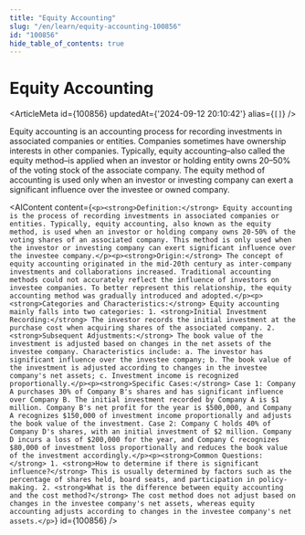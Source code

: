 ```yaml
---
title: "Equity Accounting"
slug: "/en/learn/equity-accounting-100856"
id: "100856"
hide_table_of_contents: true
---
```



# Equity Accounting

<ArticleMeta id={100856} updatedAt={'2024-09-12 20:10:42'} alias={`[]`} />
<div className='border-solid border-b border-t-0 my-4 border-[var(--ifm-color-gray-300)]' />

Equity accounting is an accounting process for recording investments in associated companies or entities. Companies sometimes have ownership interests in other companies. Typically, equity accounting–also called the equity method–is applied when an investor or holding entity owns 20–50% of the voting stock of the associate company. The equity method of accounting is used only when an investor or investing company can exert a significant influence over the investee or owned company.

<AIContent content={`<p><strong>Definition:</strong> Equity accounting is the process of recording investments in associated companies or entities. Typically, equity accounting, also known as the equity method, is used when an investor or holding company owns 20-50% of the voting shares of an associated company. This method is only used when the investor or investing company can exert significant influence over the investee company.</p><p><strong>Origin:</strong> The concept of equity accounting originated in the mid-20th century as inter-company investments and collaborations increased. Traditional accounting methods could not accurately reflect the influence of investors on investee companies. To better represent this relationship, the equity accounting method was gradually introduced and adopted.</p><p><strong>Categories and Characteristics:</strong> Equity accounting mainly falls into two categories: 1. <strong>Initial Investment Recording:</strong> The investor records the initial investment at the purchase cost when acquiring shares of the associated company. 2. <strong>Subsequent Adjustments:</strong> The book value of the investment is adjusted based on changes in the net assets of the investee company. Characteristics include: a. The investor has significant influence over the investee company; b. The book value of the investment is adjusted according to changes in the investee company's net assets; c. Investment income is recognized proportionally.</p><p><strong>Specific Cases:</strong> Case 1: Company A purchases 30% of Company B's shares and has significant influence over Company B. The initial investment recorded by Company A is $1 million. Company B's net profit for the year is $500,000, and Company A recognizes $150,000 of investment income proportionally and adjusts the book value of the investment. Case 2: Company C holds 40% of Company D's shares, with an initial investment of $2 million. Company D incurs a loss of $200,000 for the year, and Company C recognizes $80,000 of investment loss proportionally and reduces the book value of the investment accordingly.</p><p><strong>Common Questions:</strong> 1. <strong>How to determine if there is significant influence?</strong> This is usually determined by factors such as the percentage of shares held, board seats, and participation in policy-making. 2. <strong>What is the difference between equity accounting and the cost method?</strong> The cost method does not adjust based on changes in the investee company's net assets, whereas equity accounting adjusts according to changes in the investee company's net assets.</p>`} id={100856} />
